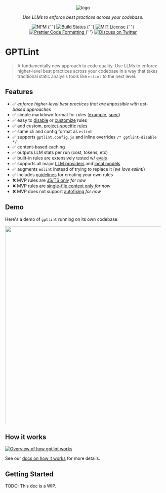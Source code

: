 
<p align='center' style={{ padding: '1rem' }}>
  <Image
    src='/gptlint-logo.png'
    alt='logo'
    width={512}
    height={512}
    style={{ width: 256 }}
  />
</p>

<p align='center' style={{ padding: '1rem' }}>
  <em>Use LLMs to enforce best practices across your codebase.</em>
</p>

<p align='center' style={{ marginBottom: '2rem' }}>
  <a href='https://www.npmjs.com/package/gptlint'>
    <img
      alt='NPM'
      src='https://img.shields.io/npm/v/gptlint.svg'
      style={{ display: 'inline-block' }}
    />
  </a>{' '}
  <a href='https://github.com/gptlint/gptlint/actions/workflows/test.yml'>
    <img
      alt='Build Status'
      src='https://github.com/gptlint/gptlint/actions/workflows/main.yml/badge.svg'
      style={{ display: 'inline-block' }}
    />
  </a>{' '}
  <a href='https://github.com/gptlint/gptlint/blob/main/license'>
    <img
      alt='MIT License'
      src='https://img.shields.io/badge/license-MIT-blue'
      style={{ display: 'inline-block' }}
    />
  </a>{' '}
  <a href='https://prettier.io'>
    <img
      alt='Prettier Code Formatting'
      src='https://img.shields.io/badge/code_style-prettier-brightgreen.svg'
      style={{ display: 'inline-block' }}
    />
  </a>{' '}
  <a href='https://twitter.com/transitive_bs'>
    <img
      alt='Discuss on Twitter'
      src='https://img.shields.io/badge/twitter-discussion-blue'
      style={{ display: 'inline-block' }}
    />
  </a>
</p>

# GPTLint

> A fundamentally new approach to code quality. Use LLMs to enforce higher-level best practices across your codebase in a way that takes traditional static analysis tools like `eslint` to the next level.

## Features

- ✅️ _enforce higher-level best practices that are impossible with ast-based approaches_
- ✅️ simple markdown format for rules ([example](https://github.com/gptlint/gptlint/tree/main/rules/prefer-array-at-negative-indexing.md), [spec](./extend/rule-spec.md))
- ✅️ easy to [disable](./project/faq.md#how-can-i-disable-a-rule) or [customize](#how-can-i-customize-a-built-in-rule) rules
- ✅️ add custom, [project-specific rules](./extend/rule-guidelines#project-specific-rules)
- ✅️ same cli and config format as `eslint`
- ✅️ supports `gptlint.config.js` and inline overrides `/* gptlint-disable */`
- ✅️ content-based caching
- ✅️ outputs LLM stats per run (cost, tokens, etc)
- ✅️ built-in rules are extensively tested w/ [evals](./project/how-it-works.md#evals)
- ✅️ supports all major [LLM providers](./guide/llm-providers.md) and [local models](./guide/llm-providers.md#local-models)
- ✅️ augments `eslint` instead of trying to replace it (_we love eslint!_)
- ✅️ includes [guidelines](./extend/rule-guidelines) for creating your own rules
- ❌ MVP rules are [JS/TS only](./project/limitations.md#rules-in-the-mvp-are-jsts-only) _for now_
- ❌ MVP rules are [single-file context only](./project/limitations.md#rules-in-the-mvp-are-single-file-only) _for now_
- ❌ MVP does not support [autofixing](./project/limitations.md#the-mvp-does-not-support-autofixing-lint-errors) _for now_

## Demo

Here's a demo of `gptlint` running on its own codebase:

<p align='center'>
  <img width='640' src='/demo.svg' />
</p>

## How it works

[![Overview of how gptlint works](/how-gptlint-works.png)](./project/how-it-works.md)

See our [docs on how it works](./project/how-it-works.md) for more details.

## Getting Started

<Callout type='warning'>TODO: This doc is a WIP.</Callout>
